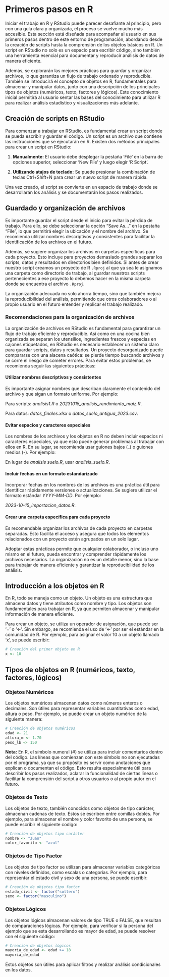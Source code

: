# Primeros pasos en R

Iniciar el trabajo en R y RStudio puede parecer desafiante al principio, pero con una guía clara y organizada, el proceso se vuelve mucho más accesible. Esta sección está diseñada para acompañar al usuario en sus primeros pasos dentro de este entorno de programación, abordando desde la creación de scripts hasta la comprensión de los objetos básicos en R. Un script en RStudio no solo es un espacio para escribir código, sino también una herramienta esencial para documentar y reproducir análisis de datos de manera eficiente.

Además, se explorarán las mejores prácticas para guardar y organizar archivos, lo que garantiza un flujo de trabajo ordenado y reproducible. También se introducirá el concepto de objetos en R, fundamentales para almacenar y manipular datos, junto con una descripción de los principales tipos de objetos (numéricos, texto, factores y lógicos). Este conocimiento inicial permitirá al usuario sentar las bases del conocimiento para utilizar R para realizar análisis estadístico y visualizaciones más adelante.

## Creación de scripts en RStudio

Para comenzar a trabajar en RStudio, es fundamental crear un script donde se pueda escribir y guardar el código. Un script es un archivo que contiene las instrucciones que se ejecutarán en R. Existen dos métodos principales para crear un script en RStudio:

1.  **Manualmente:** El usuario debe desplegar la pestaña 'File' en la barra de opciones superior, seleccionar 'New File' y luego elegir 'R Script'.

2.  **Utilizando atajos de teclado:** Se puede presionar la combinación de teclas Ctrl+Shift+N para crear un nuevo script de manera rápida.

Una vez creado, el script se convierte en un espacio de trabajo donde se desarrollarán los análisis y se documentarán los pasos realizados.

## Guardado y organización de archivos

Es importante guardar el script desde el inicio para evitar la pérdida de trabajo. Para ello, se debe seleccionar la opción "Save As..." en la pestaña "File", lo que permitirá elegir la ubicación y el nombre del archivo. Se recomienda utilizar nombres descriptivos y consistentes para facilitar la identificación de los archivos en el futuro.

Además, se sugiere organizar los archivos en carpetas específicas para cada proyecto. Esto incluye para proyectos demasiado grandes separar los scripts, datos y resultados en directorios bien definidos. Si antes de crear nuestro script creamos un proyecto de R `.Rproj` al que ya sea le asignamos una carpeta como directorio de trabajo, al guardar nuestros scripts pertenecientes a ese proyecto lo debemos hacer en la misma carpeta donde se encuentra el archivo `.Rproj`.

La organización adecuada no solo ahorra tiempo, sino que también mejora la reproducibilidad del análisis, permitiendo que otros colaboradores o al propio usuario en el futuro entender y replicar el trabajo realizado.

### Recomendaciones para la organización de archivos

La organización de archivos en RStudio es fundamental para garantizar un flujo de trabajo eficiente y reproducible. Así como en una cocina bien organizada se separan los utensilios, ingredientes frescos y especias en cajones etiquetados, en RStudio es necesario establecer un sistema claro para guardar scripts, datos y resultados. Un proyecto desorganizado puede compararse con una alacena caótica: se pierde tiempo buscando archivos y se corre el riesgo de cometer errores. Para evitar estos problemas, se recomienda seguir las siguientes prácticas:

#### Utilizar nombres descriptivos y consistentes

Es importante asignar nombres que describan claramente el contenido del archivo y que sigan un formato uniforme. Por ejemplo:

Para scripts: *analisis1.R* o *20231015_analisis_rendimiento_maiz.R*.

Para datos: *datos_finales.xlsx* o *datos_suelo_antigua_2023.csv*.

#### Evitar espacios y caracteres especiales

Los nombres de los archivos y los objetos en R no deben incluir espacios ni caracteres especiales, ya que esto puede generar problemas al trabajar con ellos en R. En su lugar, se recomienda usar guiones bajos (\_) o guiones medios (-). Por ejemplo:

En lugar de *analisis suelo.R*, usar *analisis_suelo.R*.

#### Incluir fechas en un formato estandarizado

Incorporar fechas en los nombres de los archivos es una práctica útil para identificar rápidamente versiones o actualizaciones. Se sugiere utilizar el formato estándar *YYYY-MM-DD*. Por ejemplo:

*2023-10-15_importacion_datos.R*.

#### Crear una carpeta específica para cada proyecto

Es recomendable organizar los archivos de cada proyecto en carpetas separadas. Esto facilita el acceso y asegura que todos los elementos relacionados con un proyecto estén agrupados en un solo lugar.

Adoptar estas prácticas permite que cualquier colaborador, o incluso uno mismo en el futuro, pueda encontrar y comprender rápidamente los archivos necesarios. La organización no es un detalle menor, sino la base para trabajar de manera eficiente y garantizar la reproducibilidad de los análisis.

## Introducción a los objetos en R

En R, todo se maneja como un objeto. Un objeto es una estructura que almacena datos y tiene atributos como nombre y tipo. Los objetos son fundamentales para trabajar en R, ya que permiten almacenar y manipular información de manera eficiente.

Para crear un objeto, se utiliza un operador de asignación, que puede ser '=' o '\<-'. Sin embargo, se recomienda el uso de '\<-' por ser el estándar en la comunidad de R. Por ejemplo, para asignar el valor 10 a un objeto llamado 'x', se puede escribir:

```r
# Creación del primer objeto en R
x <- 10
```

## Tipos de objetos en R (numéricos, texto, factores, lógicos)

### Objetos Numéricos

Los objetos numéricos almacenan datos como números enteros o decimales. Son útiles para representar variables cuantitativas como edad, altura o peso. Por ejemplo, se puede crear un objeto numérico de la siguiente manera:

```r
# Creación de objetos numéricos
edad <- 21 
altura_m <- 1.70 
peso_lb <- 150
```

**Nota:** En R, el símbolo numeral (#) se utiliza para incluir comentarios dentro del código. Las líneas que comienzan con este símbolo no son ejecutadas por el programa, ya que su propósito es servir como anotaciones que explican o documentan el código. Esto resulta especialmente útil para describir los pasos realizados, aclarar la funcionalidad de ciertas líneas o facilitar la comprensión del script a otros usuarios o al propio autor en el futuro.

### Objetos de Texto

Los objetos de texto, también conocidos como objetos de tipo carácter, almacenan cadenas de texto. Estos se escriben entre comillas dobles. Por ejemplo, para almacenar el nombre y color favorito de una persona, se puede escribir el siguiente codigo:

```r
# Creación de objetos tipo carácter
nombre <- "Juan" 
color_favorito <- "azul"
```

### Objetos de Tipo Factor

Los objetos de tipo factor se utilizan para almacenar variables categóricas con niveles definidos, como escalas o categorías. Por ejemplo, para representar el estado civil y sexo de una persona, se puede escribir:

```r
# Creación de objetos tipo factor
estado_civil <- factor("soltero") 
sexo <- factor("masculino")
```

### Objetos Lógicos

Los objetos lógicos almacenan valores de tipo TRUE o FALSE, que resultan de comparaciones lógicas. Por ejemplo, para verificar si la persona del ejemplo que se esta desarrollando es mayor de edad, se puede resolver con el siguiente código:

```r
# Creación de objetos lógicos
mayoria_de_edad <- edad >= 18
mayoria_de_edad
```

Estos objetos son útiles para aplicar filtros y realizar análisis condicionales en los datos.
